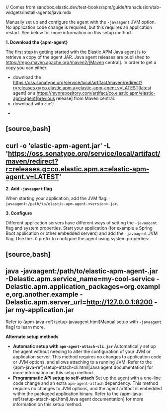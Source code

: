 // Comes from sandbox.elastic.dev/test-books/apm/guide/transclusion/tab-widgets/install-agents/java.mdx

Manually set up and configure the agent with the `-javaagent` JVM option. No application code change is required, but this requires an
application restart. See below for more information on this setup method.

**1. Download the {apm-agent}**

The first step in getting started with the Elastic APM Java agent is to retrieve a copy of the agent JAR.
Java agent releases are published to https://repo.maven.apache.org/maven2/[Maven central]. In order to get a copy you can either:

* download the https://oss.sonatype.org/service/local/artifact/maven/redirect?r=releases.g=co.elastic.apm.a=elastic-apm-agent.v=LATEST[latest agent]
or a https://mvnrepository.com/artifact/co.elastic.apm/elastic-apm-agent[previous release] from Maven central.
* download with `curl`:
+
[source,bash]
----
curl -o 'elastic-apm-agent.jar' -L 'https://oss.sonatype.org/service/local/artifact/maven/redirect?r=releases.g=co.elastic.apm.a=elastic-apm-agent.v=LATEST'
----

**2. Add `-javaagent` flag**

When starting your application, add the JVM flag: `-javaagent:/path/to/elastic-apm-agent-<version>.jar`.

**3. Configure**

Different application servers have different ways of setting the `-javaagent` flag and system properties.
Start your application (for example a Spring Boot application or other embedded servers) and add the `-javaagent` JVM flag.
Use the `-D` prefix to configure the agent using system properties:

[source,bash]
----
java -javaagent:/path/to/elastic-apm-agent-<version>.jar -Delastic.apm.service_name=my-cool-service -Delastic.apm.application_packages=org.example,org.another.example -Delastic.apm.server_url=http://127.0.0.1:8200 -jar my-application.jar
----

Refer to {apm-java-ref}/setup-javaagent.html[Manual setup with `-javaagent` flag] to learn more.

**Alternate setup methods**

* **Automatic setup with `apm-agent-attach-cli.jar`**
Automatically set up the agent without needing to alter the configuration of your JVM or application server. This method requires no changes to application code
or JVM options, and allows attaching to a running JVM. Refer to the {apm-java-ref}/setup-attach-cli.html[Java agent documentation] for more information on this setup method.
* **Programmatic API setup to self-attach**
Set up the agent with a one-line code change and an extra `apm-agent-attach` dependency. This method requires no changes to JVM options, and
the agent artifact is embedded within the packaged application binary. Refer to the {apm-java-ref}/setup-attach-api.html[Java agent documentation] for more information on this setup method.
